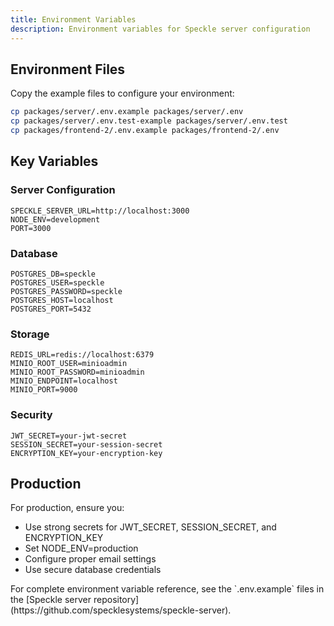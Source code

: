 ```yaml
---
title: Environment Variables
description: Environment variables for Speckle server configuration
---
```


## Environment Files

Copy the example files to configure your environment:

```bash
cp packages/server/.env.example packages/server/.env
cp packages/server/.env.test-example packages/server/.env.test
cp packages/frontend-2/.env.example packages/frontend-2/.env
```

## Key Variables

### Server Configuration
```env
SPECKLE_SERVER_URL=http://localhost:3000
NODE_ENV=development
PORT=3000
```

### Database
```env
POSTGRES_DB=speckle
POSTGRES_USER=speckle
POSTGRES_PASSWORD=speckle
POSTGRES_HOST=localhost
POSTGRES_PORT=5432
```

### Storage
```env
REDIS_URL=redis://localhost:6379
MINIO_ROOT_USER=minioadmin
MINIO_ROOT_PASSWORD=minioadmin
MINIO_ENDPOINT=localhost
MINIO_PORT=9000
```

### Security
```env
JWT_SECRET=your-jwt-secret
SESSION_SECRET=your-session-secret
ENCRYPTION_KEY=your-encryption-key
```

## Production

For production, ensure you:
- Use strong secrets for JWT_SECRET, SESSION_SECRET, and ENCRYPTION_KEY
- Set NODE_ENV=production
- Configure proper email settings
- Use secure database credentials

<Note>
For complete environment variable reference, see the `.env.example` files in the [Speckle server repository](https://github.com/specklesystems/speckle-server).
</Note> 